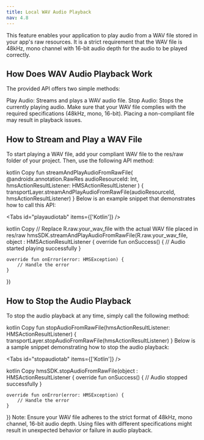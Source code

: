 ```yaml
---
title: Local WAV Audio Playback 
nav: 4.8
---
```


This feature enables your application to play audio from a WAV file stored in your app's raw resources. It is a strict requirement that the WAV file is 48kHz, mono channel with 16-bit audio depth for the audio to be played correctly.

## How Does WAV Audio Playback Work
The provided API offers two simple methods:

Play Audio: Streams and plays a WAV audio file.
Stop Audio: Stops the currently playing audio.
Make sure that your WAV file complies with the required specifications (48kHz, mono, 16-bit). Placing a non-compliant file may result in playback issues.

## How to Stream and Play a WAV File
To start playing a WAV file, add your compliant WAV file to the res/raw folder of your project. Then, use the following API method:

kotlin
Copy
fun streamAndPlayAudioFromRawFile(
    @androidx.annotation.RawRes audioResourceId: Int,
    hmsActionResultListener: HMSActionResultListener
) {
    transportLayer.streamAndPlayAudioFromRawFile(audioResourceId, hmsActionResultListener)
}
Below is an example snippet that demonstrates how to call this API:

<Tabs id="playaudiotab" items={['Kotlin']} />

<Tab id='playaudiotab-0'>
kotlin
Copy
// Replace R.raw.your_wav_file with the actual WAV file placed in res/raw
hmsSDK.streamAndPlayAudioFromRawFile(R.raw.your_wav_file, object : HMSActionResultListener {
    override fun onSuccess() {
        // Audio started playing successfully
    }

    override fun onError(error: HMSException) {
        // Handle the error
    }
})
</Tab>
## How to Stop the Audio Playback
To stop the audio playback at any time, simply call the following method:

kotlin
Copy
fun stopAudioFromRawFile(hmsActionResultListener: HMSActionResultListener) {
    transportLayer.stopAudioFromRawFile(hmsActionResultListener)
}
Below is a sample snippet demonstrating how to stop the audio playback:

<Tabs id="stopaudiotab" items={['Kotlin']} />

<Tab id='stopaudiotab-0'>
kotlin
Copy
hmsSDK.stopAudioFromRawFile(object : HMSActionResultListener {
    override fun onSuccess() {
        // Audio stopped successfully
    }

    override fun onError(error: HMSException) {
        // Handle the error
    }
})
</Tab>
Note: Ensure your WAV file adheres to the strict format of 48kHz, mono channel, 16-bit audio depth. Using files with different specifications might result in unexpected behavior or failure in audio playback.